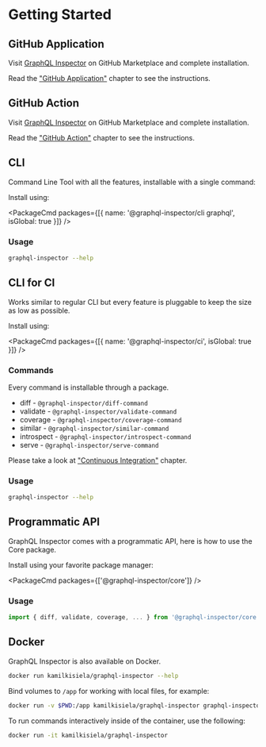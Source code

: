 
# Getting Started

## GitHub Application

Visit [GraphQL Inspector](https://github.com/marketplace/graphql-inspector) on GitHub Marketplace
and complete installation.

Read the ["GitHub Application"](../products/github) chapter to see the instructions.

## GitHub Action

Visit [GraphQL Inspector](https://github.com/marketplace/actions/graphql-inspector) on GitHub
Marketplace and complete installation.

Read the ["GitHub Action"](../products/action) chapter to see the instructions.

## CLI

Command Line Tool with all the features, installable with a single command:

Install using:

<PackageCmd packages={[{ name: '@graphql-inspector/cli graphql', isGlobal: true }]} />

### Usage

```sh
graphql-inspector --help
```

## CLI for CI

Works similar to regular CLI but every feature is pluggable to keep the size as low as possible.

Install using:

<PackageCmd packages={[{ name: '@graphql-inspector/ci', isGlobal: true }]} />

### Commands

Every command is installable through a package.

- diff - `@graphql-inspector/diff-command`
- validate - `@graphql-inspector/validate-command`
- coverage - `@graphql-inspector/coverage-command`
- similar - `@graphql-inspector/similar-command`
- introspect - `@graphql-inspector/introspect-command`
- serve - `@graphql-inspector/serve-command`

<Callout>Please take a look at ["Continuous Integration"](../products/ci) chapter.</Callout>

### Usage

```sh
graphql-inspector --help
```

## Programmatic API

GraphQL Inspector comes with a programmatic API, here is how to use the Core package.

Install using your favorite package manager:

<PackageCmd packages={['@graphql-inspector/core']} />

### Usage

```ts
import { diff, validate, coverage, ... } from '@graphql-inspector/core'
```

## Docker

GraphQL Inspector is also available on Docker.

```sh
docker run kamilkisiela/graphql-inspector --help
```

Bind volumes to `/app` for working with local files, for example:

```sh
docker run -v $PWD:/app kamilkisiela/graphql-inspector graphql-inspector diff old.graphql new.graphql
```

To run commands interactively inside of the container, use the following:

```sh
docker run -it kamilkisiela/graphql-inspector
```
